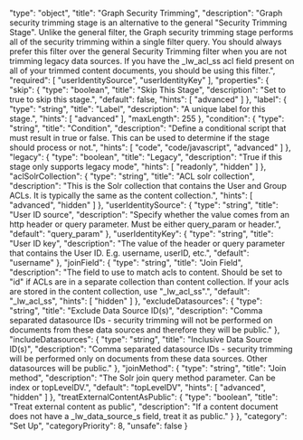   "type": "object",
  "title": "Graph Security Trimming",
  "description": "Graph security trimming stage is an alternative to the general \"Security Trimming Stage\". Unlike the general filter, the Graph security trimming stage performs all of the security trimming within a single filter query. You should always prefer this filter over the general Security Trimming filter when you are not trimming legacy data sources. If you have the _lw_acl_ss acl field present on all of your trimmed content documents, you should be using this filter.",
  "required": [
    "userIdentitySource",
    "userIdentityKey"
  ],
  "properties": {
    "skip": {
      "type": "boolean",
      "title": "Skip This Stage",
      "description": "Set to true to skip this stage.",
      "default": false,
      "hints": [
        "advanced"
      ]
    },
    "label": {
      "type": "string",
      "title": "Label",
      "description": "A unique label for this stage.",
      "hints": [
        "advanced"
      ],
      "maxLength": 255
    },
    "condition": {
      "type": "string",
      "title": "Condition",
      "description": "Define a conditional script that must result in true or false. This can be used to determine if the stage should process or not.",
      "hints": [
        "code",
        "code/javascript",
        "advanced"
      ]
    },
    "legacy": {
      "type": "boolean",
      "title": "Legacy",
      "description": "True if this stage only supports legacy mode",
      "hints": [
        "readonly",
        "hidden"
      ]
    },
    "aclSolrCollection": {
      "type": "string",
      "title": "ACL solr collection",
      "description": "This is the Solr collection that contains the User and Group ACLs. It is typically the same as the content collection.",
      "hints": [
        "advanced",
        "hidden"
      ]
    },
    "userIdentitySource": {
      "type": "string",
      "title": "User ID source",
      "description": "Specify whether the value comes from an http header or query parameter. Must be either query_param or header.",
      "default": "query_param"
    },
    "userIdentityKey": {
      "type": "string",
      "title": "User ID key",
      "description": "The value of the header or query parameter that contains the User ID. E.g. username, userID, etc.",
      "default": "username"
    },
    "joinField": {
      "type": "string",
      "title": "Join Field",
      "description": "The field to use to match acls to content. Should be set to \"id\" if ACLs are in a separate collection than content collection. If your acls are stored in the content collection, use \"_lw_acl_ss\".",
      "default": "_lw_acl_ss",
      "hints": [
        "hidden"
      ]
    },
    "excludeDatasources": {
      "type": "string",
      "title": "Exclude Data Source ID(s)",
      "description": "Comma separated datasource IDs - security trimming will not be performed on documents from these data sources and therefore they will be public."
    },
    "includeDatasources": {
      "type": "string",
      "title": "Inclusive Data Source ID(s)",
      "description": "Comma separated datasource IDs - security trimming will be performed only on documents from these data sources. Other datasources will be public."
    },
    "joinMethod": {
      "type": "string",
      "title": "Join method",
      "description": "The Solr join query method parameter. Can be index or topLevelDV.",
      "default": "topLevelDV",
      "hints": [
        "advanced",
        "hidden"
      ]
    },
    "treatExternalContentAsPublic": {
      "type": "boolean",
      "title": "Treat external content as public",
      "description": "If a content document does not have a _lw_data_source_s field, treat it as public."
    }
  },
  "category": "Set Up",
  "categoryPriority": 8,
  "unsafe": false
}
